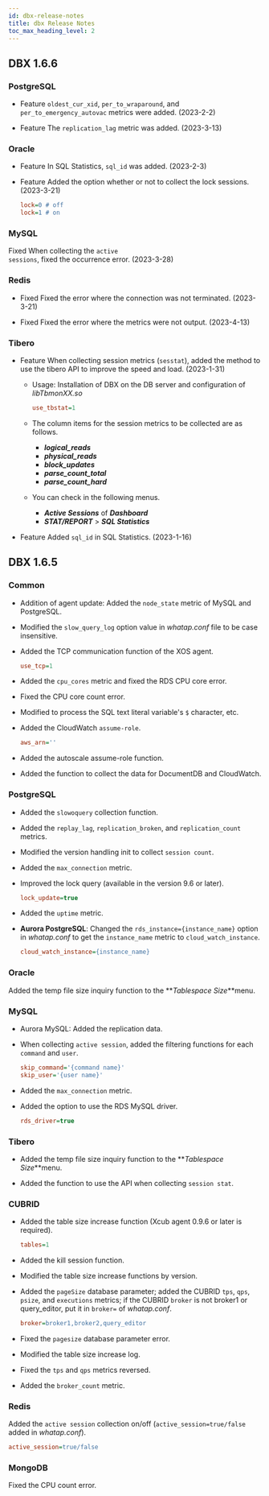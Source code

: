 ```yaml
---
id: dbx-release-notes
title: dbx Release Notes
toc_max_heading_level: 2
---
```



## DBX 1.6.6

### PostgreSQL

-   <Status>Feature</Status> <code>oldest_cur_xid</code>, <code>per_to_wraparound</code>, and <code>per_to_emergency_autovac</code> metrics were added. (2023-2-2)

-   <Status>Feature</Status> The <code>replication_lag</code> metric was added. (2023-3-13)

### Oracle

-   <Status>Feature</Status> In <UI>SQL Statistics</UI>, <code>sql_id</code> was added. (2023-2-3)

-   <Status>Feature</Status> Added the option whether or not to collect the lock sessions. (2023-3-21)

    ```ini title=whatap.conf
    lock=0 # off
    lock=1 # on
    ```

### MySQL

<Status>Fixed</Status> When collecting the <code>active sessions</code>, fixed the occurrence error. (2023-3-28)

### Redis

-   <Status>Fixed</Status> Fixed the error where the connection was not terminated. (2023-3-21)

-   <Status>Fixed</Status> Fixed the error where the metrics were not output. (2023-4-13)

### Tibero

-   <Status>Feature</Status> When collecting session metrics (<code>sesstat</code>), added the method to use the tibero API to improve the speed and load. (2023-1-31)

    -   Usage: Installation of DBX on the DB server and configuration of _libTbmonXX.so_

        ```ini title=whatap.conf
        use_tbstat=1
        ```

    -   The column items for the session metrics to be collected are as follows.

        -   **_logical_reads_**
        -   **_physical_reads_**
        -   **_block_updates_**
        -   **_parse_count_total_**
        -   **_parse_count_hard_**

    -   You can check in the following menus.

        -   **_Active Sessions_** of **_Dashboard_**
        -   **_STAT/REPORT_** > **_SQL Statistics_**

-   <Status>Feature</Status> Added `sql_id` in SQL Statistics. (2023-1-16)

## DBX 1.6.5

### Common

-   Addition of agent update: Added the `node_state` metric of MySQL and PostgreSQL.

-   Modified the `slow_query_log` option value in _whatap.conf_ file to be case insensitive.

-   Added the TCP communication function of the XOS agent.

    ```ini title=whatap.conf
    use_tcp=1
    ```

-   Added the `cpu_cores` metric and fixed the RDS CPU core error.

-   Fixed the CPU core count error.

-   Modified to process the SQL text literal variable's `$` character, etc.

-   Added the CloudWatch `assume-role`.

    ```ini title=whatap.conf
    aws_arn=''
    ```

-   Added the autoscale assume-role function.

-   Added the function to collect the data for DocumentDB and CloudWatch.

### PostgreSQL

-   Added the `slowoquery` collection function.

-   Added the `replay_lag`, `replication_broken`, and `replication_count` metrics.

-   Modified the version handling init to collect `session count`.

-   Added the `max_connection` metric.

-   Improved the lock query (available in the version 9.6 or later).

    ```ini title=whatap.conf
    lock_update=true
    ```

-   Added the `uptime` metric.

-   **Aurora PostgreSQL**: Changed the `rds_instance={instance_name}` option in _whatap.conf_ to get the `instance_name` metric to `cloud_watch_instance`.

    ```ini title=whatap.conf
    cloud_watch_instance={instance_name}
    ```

### Oracle

Added the temp file size inquiry function to the **_Tablespace Size_**menu.

### MySQL

-   Aurora MySQL: Added the replication data.

-   When collecting `active session`, added the filtering functions for each `command` and `user`.

    ```ini title=whatap.conf
    skip_command='{command name}'
    skip_user='{user name}'
    ```

-   Added the `max_connection` metric.

-   Added the option to use the RDS MySQL driver.

    ```ini title=whatap.conf
    rds_driver=true
    ```

### Tibero

-   Added the temp file size inquiry function to the **_Tablespace Size_**menu.

-   Added the function to use the API when collecting `session stat`.

### CUBRID

-   Added the table size increase function (Xcub agent 0.9.6 or later is required).

    ```ini title=whatap.conf
    tables=1
    ```

-   Added the kill session function.

-   Modified the table size increase functions by version.

-   Added the `pageSize` database parameter; added the CUBRID `tps`, `qps`, `psize`, and `executions` metrics; if the CUBRID `broker` is not broker1 or query_editor, put it in `broker=` of _whatap.conf_.

    ```ini title=whatap.conf
    broker=broker1,broker2,query_editor
    ```

-   Fixed the `pagesize` database parameter error.

-   Modified the table size increase log.

-   Fixed the `tps` and `qps` metrics reversed.

-   Added the `broker_count` metric.

### Redis

Added the `active session` collection on/off (`active_session=true/false` added in _whatap.conf_).

```ini title=whatap.conf
active_session=true/false
```

### MongoDB

Fixed the CPU count error.
